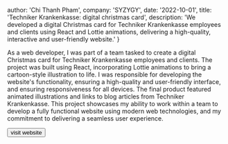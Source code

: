 
  author: 'Chi Thanh Pham',
  company: 'SYZYGY',
  date: '2022-10-01',
  title: 'Techniker Krankenkasse: digital christmas card',
  description: 'We developed a digital Christmas card for Techniker Krankenkasse employees and clients using React and Lottie animations, delivering a high-quality, interactive and user-friendly website.'
}


As a web developer, I was part of a team tasked to create a digital Christmas card for Techniker Krankenkasse employees and clients.
The project was built using React, incorporating Lottie animations to bring a cartoon-style illustration to life.
I was responsible for developing the website's functionality, ensuring a high-quality and user-friendly interface, 
and ensuring responsiveness for all devices. 
The final product featured animated illustrations and links to blog articles from Techniker Krankenkasse.
This project showcases my ability to work within a team to develop a fully functional website using modern web technologies, 
and my commitment to delivering a seamless user experience.

<Button href="https://gb2021.tk.de/" target="_blank"  variant="secondary" className="group mt-6 w-full">
  visit website
</Button>
